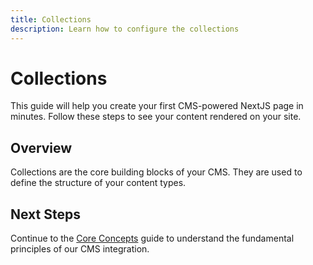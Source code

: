 ```yaml
---
title: Collections
description: Learn how to configure the collections
---
```


# Collections

This guide will help you create your first CMS-powered NextJS page in minutes. Follow these steps to see your content rendered on your site.

## Overview

Collections are the core building blocks of your CMS. They are used to define the structure of your content types.

## Next Steps

Continue to the [Core Concepts](/docs/getting-started/concepts) guide to understand the fundamental principles of our CMS integration.
